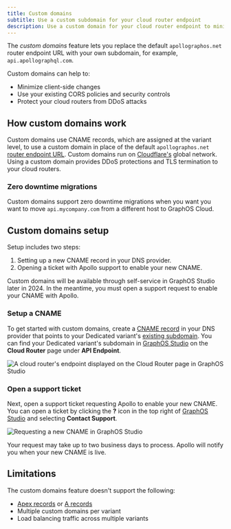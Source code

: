 ```yaml
---
title: Custom domains
subtitle: Use a custom subdomain for your cloud router endpoint
description: Use a custom domain for your cloud router endpoint to minimize client-side changes, use existing security policies, and shield against DDoS attacks.
---
```


<DedicatedPreview />

The _custom domains_ feature lets you replace the default `apollographos.net` router endpoint URL with your own subdomain, for example, `api.apollographql.com`.

Custom domains can help to:

- Minimize client-side changes
- Use your existing CORS policies and security controls
- Protect your cloud routers from DDoS attacks

## How custom domains work

Custom domains use CNAME records, which are assigned at the variant level, to use a custom domain in place of the default `apollographos.net` [router endpoint URL](./quickstart#router-endpoint-url).
Custom domains run on [Cloudflare's](https://www.cloudflare.com/) global network.
Using a custom domain provides DDoS protections and TLS termination to your cloud routers.

### Zero downtime migrations

Custom domains support zero downtime migrations when you want you want to move `api.mycompany.com` from a different host to GraphOS Cloud.

## Custom domains setup

Setup includes two steps:

1. Setting up a new CNAME record in your DNS provider.
2. Opening a ticket with Apollo support to enable your new CNAME.

<Note>

Custom domains will be available through self-service in GraphOS Studio later in 2024. In the meantime, you must open a support request to enable your CNAME with Apollo.

</Note>

### Setup a CNAME

To get started with custom domains, create a [CNAME record](https://www.cloudflare.com/learning/dns/dns-records/dns-cname-record/) in your DNS provider that points to your Dedicated variant's [existing subdomain](./quickstart#router-endpoint-url). You can find your Dedicated variant's subdomain in [GraphOS Studio](https://studio.apollographql.com?referrer=docs-content) on the **Cloud Router** page under **API Endpoint**.

<img
  className="screenshot"
  alt="A cloud router's endpoint displayed on the Cloud Router page in GraphOS Studio"
  src="../../img/cloud-dedicated/router-endpoint.png"
/>

### Open a support ticket

Next, open a support ticket requesting Apollo to enable your new CNAME.
You can open a ticket by clicking the **?** icon in the top right of [GraphOS Studio](https://studio.apollographql.com?referrer=docs-content) and selecting **Contact Support**.

<img
  className="screenshot"
  alt="Requesting a new CNAME in GraphOS Studio"
  src="../../img/cloud-dedicated/support-ticket.png"
/>

Your request may take up to two business days to process. Apollo will notify you when your new CNAME is live.

## Limitations

The custom domains feature doesn't support the following:

- [Apex records](https://learn.microsoft.com/en-us/azure/dns/dns-zones-records#record-names) or [A records](https://learn.microsoft.com/en-us/azure/dns/dns-zones-records#record-types)
- Multiple custom domains per variant
- Load balancing traffic across multiple variants
